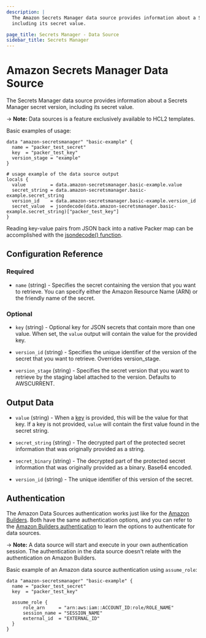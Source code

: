```yaml
---
description: |
  The Amazon Secrets Manager data source provides information about a Secrets Manager secret version,
  including its secret value.

page_title: Secrets Manager - Data Source
sidebar_title: Secrets Manager
---
```


# Amazon Secrets Manager Data Source

The Secrets Manager data source provides information about a Secrets Manager secret version,
including its secret value.

-> **Note:** Data sources is a feature exclusively available to HCL2 templates.

Basic examples of usage:

```hcl
data "amazon-secretsmanager" "basic-example" {
  name = "packer_test_secret"
  key  = "packer_test_key"
  version_stage = "example"
}

# usage example of the data source output
locals {
  value         = data.amazon-secretsmanager.basic-example.value
  secret_string = data.amazon-secretsmanager.basic-example.secret_string
  version_id    = data.amazon-secretsmanager.basic-example.version_id
  secret_value  = jsondecode(data.amazon-secretsmanager.basic-example.secret_string)["packer_test_key"]
}
```

Reading key-value pairs from JSON back into a native Packer map can be accomplished
with the [jsondecode() function](/docs/templates/hcl_templates/functions/encoding/jsondecode).

## Configuration Reference

### Required

- `name` (string) - Specifies the secret containing the version that you want to retrieve.
You can specify either the Amazon Resource Name (ARN) or the friendly name of the secret.

### Optional

- `key` (string) - Optional key for JSON secrets that contain more than one value. When set, the `value` output will
contain the value for the provided key.

- `version_id` (string) - Specifies the unique identifier of the version of the secret that you want to retrieve.
Overrides version_stage.

- `version_stage` (string) - Specifies the secret version that you want to retrieve by the staging label attached to the version.
Defaults to AWSCURRENT.

## Output Data

- `value` (string) - When a [key](#key) is provided, this will be the value for that key. If a key is not provided,
`value` will contain the first value found in the secret string.

- `secret_string` (string) - The decrypted part of the protected secret information that
was originally provided as a string.

- `secret_binary` (string) - The decrypted part of the protected secret information that
was originally provided as a binary. Base64 encoded.

- `version_id` (string) - The unique identifier of this version of the secret.

## Authentication

The Amazon Data Sources authentication works just like for the [Amazon Builders](/docs/builders/amazon). Both
have the same authentication options, and you can refer to the [Amazon Builders authentication](/docs/builders/amazon#authentication)
to learn the options to authenticate for data sources.

-> **Note:** A data source will start and execute in your own authentication session. The authentication in the data source
doesn't relate with the authentication on Amazon Builders.

Basic example of an Amazon data source authentication using `assume_role`:

```hcl
data "amazon-secretsmanager" "basic-example" {
  name = "packer_test_secret"
  key  = "packer_test_key"

  assume_role {
      role_arn     = "arn:aws:iam::ACCOUNT_ID:role/ROLE_NAME"
      session_name = "SESSION_NAME"
      external_id  = "EXTERNAL_ID"
  }
}
```